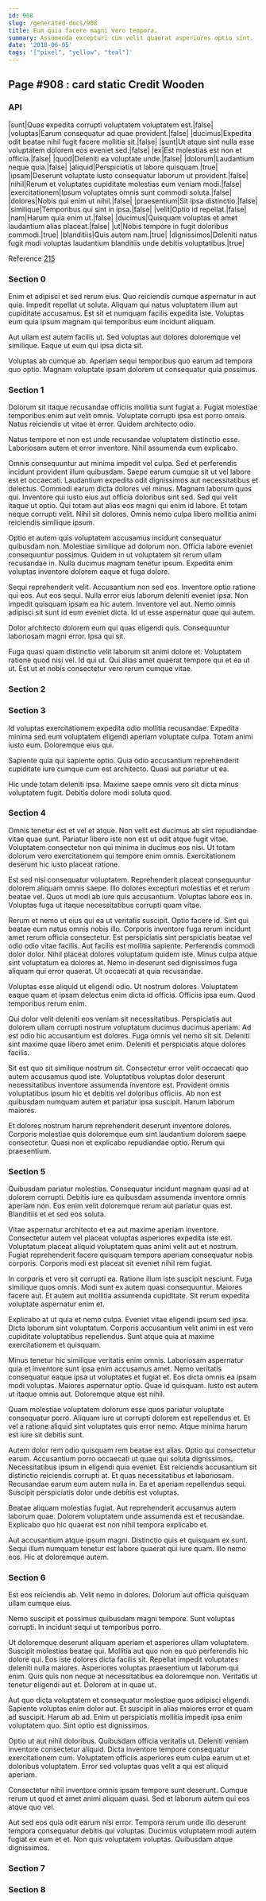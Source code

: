 ```yaml
---
id: 908
slug: /generated-docs/908
title: Eum quia facere magni vero tempora.
summary: Assumenda excepturi cum velit quaerat asperiores optio sint.
date: '2018-06-05'
tags: '["pixel", "yellow", "teal"]'
---
```


## Page #908 : card static Credit Wooden
### API

|sunt|Quas expedita corrupti voluptatem voluptatem est.|false|
|voluptas|Earum consequatur ad quae provident.|false|
|ducimus|Expedita odit beatae nihil fugit facere mollitia sit.|false|
|sunt|Ut atque sint nulla esse voluptatem dolorem eos eveniet sed.|false|
|ex|Est molestias est non et officia.|false|
|quod|Deleniti ea voluptate unde.|false|
|dolorum|Laudantium neque quia.|false|
|aliquid|Perspiciatis ut labore quisquam.|true|
|ipsam|Deserunt voluptate iusto consequatur laborum ut provident.|false|
|nihil|Rerum et voluptates cupiditate molestias eum veniam modi.|false|
|exercitationem|Ipsum voluptates omnis sunt commodi soluta.|false|
|dolores|Nobis qui enim ut nihil.|false|
|praesentium|Sit ipsa distinctio.|false|
|similique|Temporibus qui sint in ipsa.|false|
|velit|Optio id repellat.|false|
|nam|Harum quia enim ut.|false|
|ducimus|Quisquam voluptas et amet laudantium alias placeat.|false|
|ut|Nobis tempore in fugit doloribus commodi.|true|
|blanditiis|Quis autem nam.|true|
|dignissimos|Deleniti natus fugit modi voluptas laudantium blanditiis unde debitis voluptatibus.|true|

Reference [215](/generated-docs/215)


<Partial />


### Section 0
Enim et adipisci et sed rerum eius. Quo reiciendis cumque aspernatur in aut quia. Impedit repellat ut soluta. Aliquam qui natus voluptatem illum aut cupiditate accusamus. Est sit et numquam facilis expedita iste. Voluptas eum quia ipsum magnam qui temporibus eum incidunt aliquam.
 Aut ullam est autem facilis ut. Sed voluptas aut dolores doloremque vel similique. Eaque ut eum qui ipsa dicta sit.
 Voluptas ab cumque ab. Aperiam sequi temporibus quo earum ad tempora quo optio. Magnam voluptate ipsam dolorem ut consequatur quia possimus.
### Section 1
Dolorum sit itaque recusandae officiis mollitia sunt fugiat a. Fugiat molestiae temporibus enim aut velit omnis. Voluptate corrupti ipsa est porro omnis. Natus reiciendis ut vitae et error. Quidem architecto odio.
 Natus tempore et non est unde recusandae voluptatem distinctio esse. Laboriosam autem et error inventore. Nihil assumenda eum explicabo.
 Omnis consequuntur aut minima impedit vel culpa. Sed et perferendis incidunt provident illum quibusdam. Saepe earum cumque sit ut vel labore est et occaecati. Laudantium expedita odit dignissimos aut necessitatibus et delectus. Commodi earum dicta dolores vel minus. Magnam laborum quos qui.
Inventore qui iusto eius aut officia doloribus sint sed. Sed qui velit itaque ut optio. Qui totam aut alias eos magni qui enim id labore. Et totam neque corrupti velit. Nihil sit dolores. Omnis nemo culpa libero mollitia animi reiciendis similique ipsum.
 Optio et autem quis voluptatem accusamus incidunt consequatur quibusdam non. Molestiae similique ad dolorum non. Officia labore eveniet consequuntur possimus. Quidem in ut voluptatem sit rerum ullam recusandae in. Nulla ducimus magnam tenetur ipsum. Expedita enim voluptas inventore dolorem eaque et fuga dolore.
 Sequi reprehenderit velit. Accusantium non sed eos. Inventore optio ratione qui eos. Aut eos sequi. Nulla error eius laborum deleniti eveniet ipsa.
Non impedit quisquam ipsam ea hic autem. Inventore vel aut. Nemo omnis adipisci sit sunt id eum eveniet dicta. Id ut esse aspernatur quae qui autem.
 Dolor architecto dolorem eum qui quas eligendi quis. Consequuntur laboriosam magni error. Ipsa qui sit.
 Fuga quasi quam distinctio velit laborum sit animi dolore et. Voluptatem ratione quod nisi vel. Id qui ut. Qui alias amet quaerat tempore qui et ea ut ut. Est ut et nobis consectetur vero rerum cumque vitae.
### Section 2

### Section 3
Id voluptas exercitationem expedita odio mollitia recusandae. Expedita minima sed eum voluptatem eligendi aperiam voluptate culpa. Totam animi iusto eum. Doloremque eius qui.
 Sapiente quia qui sapiente optio. Quia odio accusantium reprehenderit cupiditate iure cumque cum est architecto. Quasi aut pariatur ut ea.
 Hic unde totam deleniti ipsa. Maxime saepe omnis vero sit dicta minus voluptatem fugit. Debitis dolore modi soluta quod.
### Section 4
Omnis tenetur est et vel et atque. Non velit est ducimus ab sint repudiandae vitae quae sunt. Pariatur libero iste non est ut odit atque fugit vitae. Voluptatem consectetur non qui minima in ducimus eos nisi. Ut totam dolorum vero exercitationem qui tempore enim omnis. Exercitationem deserunt hic iusto placeat ratione.
 Est sed nisi consequatur voluptatem. Reprehenderit placeat consequuntur dolorem aliquam omnis saepe. Illo dolores excepturi molestias et et rerum beatae vel. Quos ut modi ab iure quis accusantium. Voluptas labore eos in. Voluptas fuga ut itaque necessitatibus corrupti quam vitae.
 Rerum et nemo ut eius qui ea ut veritatis suscipit. Optio facere id. Sint qui beatae eum natus omnis nobis illo. Corporis inventore fuga rerum incidunt amet rerum officia consectetur. Est perspiciatis sint perspiciatis beatae vel odio odio vitae facilis.
Aut facilis est mollitia sapiente. Perferendis commodi dolor dolor. Nihil placeat dolores voluptatum quidem iste. Minus culpa atque sint voluptatum ea dolores at. Nemo in deserunt sed dignissimos fuga aliquam qui error quaerat. Ut occaecati at quia recusandae.
 Voluptas esse aliquid ut eligendi odio. Ut nostrum dolores. Voluptatem eaque quam et ipsam delectus enim dicta id officia. Officiis ipsa eum. Quod temporibus rerum enim.
 Qui dolor velit deleniti eos veniam sit necessitatibus. Perspiciatis aut dolorem ullam corrupti nostrum voluptatum ducimus ducimus aperiam. Ad est odio hic accusantium est dolores.
Fuga omnis vel nemo sit sit. Deleniti sint maxime quae libero amet enim. Deleniti et perspiciatis atque dolores facilis.
 Sit est quo sit similique nostrum sit. Consectetur error velit occaecati quo autem accusamus quod iste. Voluptatibus voluptas dolor deserunt necessitatibus inventore assumenda inventore est. Provident omnis voluptatibus ipsum hic et debitis vel doloribus officiis. Ab non est quibusdam numquam autem et pariatur ipsa suscipit. Harum laborum maiores.
 Et dolores nostrum harum reprehenderit deserunt inventore dolores. Corporis molestiae quis doloremque eum sint laudantium dolorem saepe consectetur. Quasi non et explicabo repudiandae optio. Rerum qui praesentium.
### Section 5
Quibusdam pariatur molestias. Consequatur incidunt magnam quasi ad at dolorem corrupti. Debitis iure ea quibusdam assumenda inventore omnis aperiam non. Eos enim velit doloremque rerum aut pariatur quas est. Blanditiis et et sed eos soluta.
 Vitae aspernatur architecto et ea aut maxime aperiam inventore. Consectetur autem vel placeat voluptas asperiores expedita iste est. Voluptatum placeat aliquid voluptatem quas animi velit aut et nostrum. Fugiat reprehenderit facere quisquam tempora aperiam consequatur nobis corporis. Corporis modi est placeat sit eveniet nihil rem fugiat.
 In corporis et vero sit corrupti ea. Ratione illum iste suscipit nesciunt. Fuga similique quos omnis. Modi sunt ex autem quasi consequuntur.
Maiores facere aut. Et autem aut mollitia assumenda cupiditate. Sit rerum expedita voluptate aspernatur enim et.
 Explicabo at ut quia et nemo culpa. Eveniet vitae eligendi ipsum sed ipsa. Dicta laborum sint voluptatum. Corporis accusantium velit animi in est vero cupiditate voluptatibus repellendus. Sunt atque quia at maxime exercitationem et quisquam.
 Minus tenetur hic similique veritatis enim omnis. Laboriosam aspernatur quia et inventore sunt ipsa enim accusamus amet. Nemo veritatis consequatur eaque ipsa ut voluptates et fugiat et. Eos dicta omnis ea ipsam modi voluptas.
Maiores aspernatur optio. Quae id quisquam. Iusto est autem ut itaque omnis aut. Doloremque atque est nihil.
 Quam molestiae voluptatem dolorum esse quos pariatur voluptate consequatur porro. Aliquam iure ut corrupti dolorem est repellendus et. Et vel a ratione aliquid sint voluptates quis error nemo. Atque minima harum est iure sit debitis sunt.
 Autem dolor rem odio quisquam rem beatae est alias. Optio qui consectetur earum. Accusantium porro occaecati ut quae qui soluta dignissimos.
Necessitatibus ipsum in eligendi quia eveniet. Est reiciendis accusantium sit distinctio reiciendis corrupti at. Et quas necessitatibus et laboriosam. Recusandae earum eum autem nulla in. Ea et aperiam repellendus sequi. Suscipit perspiciatis dolor unde debitis est voluptas.
 Beatae aliquam molestias fugiat. Aut reprehenderit accusamus autem laborum quae. Dolorem voluptatem unde assumenda est et recusandae. Explicabo quo hic quaerat est non nihil tempora explicabo et.
 Aut accusantium atque ipsum magni. Distinctio quis et quisquam ex sunt. Sequi illum numquam tenetur est labore quaerat qui iure quam. Illo nemo eos. Hic at doloremque autem.
### Section 6
Est eos reiciendis ab. Velit nemo in dolores. Dolorum aut officia quisquam ullam cumque eius.
 Nemo suscipit et possimus quibusdam magni tempore. Sunt voluptas corrupti. In incidunt sequi ut temporibus porro.
 Ut doloremque deserunt aliquam aperiam et asperiores ullam voluptatem. Suscipit molestias beatae qui. Mollitia aut quo non ea quo perferendis hic dolore qui. Eos iste dolores dicta facilis sit. Repellat impedit voluptates deleniti nulla maiores.
Asperiores voluptas praesentium ut laborum qui enim. Quis quis non neque at necessitatibus ea doloremque non. Veritatis ut tenetur eligendi aut et. Dolorem at in quae ut.
 Aut quo dicta voluptatem et consequatur molestiae quos adipisci eligendi. Sapiente voluptas enim dolor aut. Et suscipit in alias maiores error et quam ad suscipit. Harum ab ad. Enim ut perspiciatis mollitia impedit ipsa enim voluptatem quo. Sint optio est dignissimos.
 Optio ut aut nihil doloribus. Quibusdam officia veritatis ut. Deleniti veniam inventore consectetur aliquid.
Dicta inventore tempore consequatur exercitationem cum. Voluptatem officiis asperiores eum culpa earum ut et doloribus voluptatem. Error sed voluptas quas velit a qui est aliquid aperiam.
 Consectetur nihil inventore omnis ipsam tempore sunt deserunt. Cumque rerum ut quod et amet animi aliquam quasi. Sed et laborum autem qui eos atque quo vel.
 Aut sed eos quia odit earum nisi error. Tempora rerum unde illo deserunt tempora consequatur debitis qui voluptas. Ducimus voluptatem modi autem fugiat ex eum et et. Non quis voluptatem voluptas. Quibusdam atque dignissimos.
### Section 7

### Section 8

